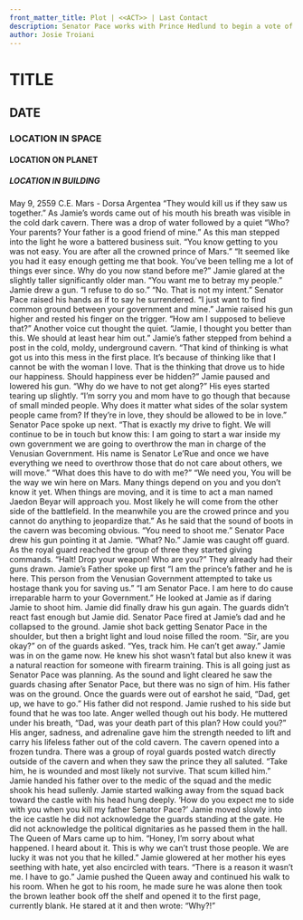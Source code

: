 ```yaml
---
front_matter_title: Plot | <<ACT>> | Last Contact
description: Senator Pace works with Prince Hedlund to begin a vote of No-Con in Le'Rue
author: Josie Troiani
---
```

# TITLE

## DATE

### LOCATION IN SPACE

#### LOCATION ON PLANET

##### LOCATION IN BUILDING

May 9, 2559 C.E.
Mars - Dorsa Argentea
“They would kill us if they saw us together.” As Jamie’s words came out of his mouth his breath was visible in the cold dark cavern. There was a drop of water followed by a quiet “Who? Your parents? Your father is a good friend of mine.” As this man stepped into the light he wore a battered business suit. “You know getting to you was not easy. You are after all the crowned prince of Mars.”
“It seemed like you had it easy enough getting me that book. You’ve been telling me a lot of things ever since. Why do you now stand before me?” Jamie glared at the slightly taller significantly older man. “You want me to betray my people.” Jamie drew a gun. “I refuse to do so.”
“No. That is not my intent.” Senator Pace raised his hands as if to say he surrendered. “I just want to find common ground between your government and mine.” Jamie raised his gun higher and rested his finger on the trigger. “How am I supposed to believe that?”
Another voice cut thought the quiet. “Jamie, I thought you better than this. We should at least hear him out.” Jamie’s father stepped from behind a post in the cold, moldy, underground cavern. “That kind of thinking is what got us into this mess in the first place. It’s because of thinking like that I cannot be with the woman I love. That is the thinking that drove us to hide our happiness. Should happiness ever be hidden?”
Jamie paused and lowered his gun. “Why do we have to not get along?” His eyes started tearing up slightly. “I’m sorry you and mom have to go though that because of small minded people. Why does it matter what sides of the solar system people came from? If they’re in love, they should be allowed to be in love.”
Senator Pace spoke up next. “That is exactly my drive to fight. We will continue to be in touch but know this: I am going to start a war inside my own government we are going to overthrow the man in charge of the Venusian Government. His name is Senator Le’Rue and once we have everything we need to overthrow those that do not care about others, we will move.”
“What does this have to do with me?”
“We need you, You will be the way we win here on Mars. Many things depend on you and you don’t know it yet. When things are moving, and it is time to act a man named Jaedon Beyar will approach you. Most likely he will come from the other side of the battlefield. In the meanwhile you are the crowed prince and you cannot do anything to jeopardize that.” As he said that the sound of boots in the cavern was becoming obvious. “You need to shoot me.” Senator Pace drew his gun pointing it at Jamie.
“What? No.” Jamie was caught off guard.
As the royal guard reached the group of three they started giving commands. “Halt! Drop your weapon! Who are you?” They already had their guns drawn.
Jamie’s Father spoke up first “I am the prince’s father and he is here. This person from the Venusian Government attempted to take us hostage thank you for saving us.”
“I am Senator Pace. I am here to do cause irreparable harm to your Government.” He looked at Jamie as if daring Jamie to shoot him. Jamie did finally draw his gun again. The guards didn’t react fast enough but Jamie did. Senator Pace fired at Jamie’s dad and he collapsed to the ground. Jamie shot back getting Senator Pace in the shoulder, but then a bright light and loud noise filled the room.
“Sir, are you okay?” on of the guards asked.
“Yes, track him. He can’t get away.” Jamie was in on the game now. He knew his shot wasn’t fatal but also knew it was a natural reaction for someone with firearm training. This is all going just as Senator Pace was planning. As the sound and light cleared he saw the guards chasing after Senator Pace, but there was no sign of him. His father was on the ground. Once the guards were out of earshot he said, “Dad, get up, we have to go.”
His father did not respond. Jamie rushed to his side but found that he was too late. Anger welled though out his body. He muttered under his breath, “Dad, was your death part of this plan? How could you?” His anger, sadness, and adrenaline gave him the strength needed to lift and carry his lifeless father out of the cold cavern. The cavern opened into a frozen tundra. There was a group of royal guards posted watch directly outside of the cavern and when they saw the prince they all saluted.
“Take him, he is wounded and most likely not survive. That scum killed him.” Jamie handed his father over to the medic of the squad and the medic shook his head sullenly. Jamie started walking away from the squad back toward the castle with his head hung deeply. ‘How do you expect me to side with you when you kill my father Senator Pace?’ Jamie moved slowly into the ice castle he did not acknowledge the guards standing at the gate. He did not acknowledge the political dignitaries as he passed them in the hall.
The Queen of Mars came up to him. “Honey, I’m sorry about what happened. I heard about it. This is why we can’t trust those people. We are lucky it was not you that he killed.” Jamie glowered at her mother his eyes seething with hate, yet also encircled with tears. “There is a reason it wasn’t me. I have to go.” Jamie pushed the Queen away and continued his walk to his room.
When he got to his room, he made sure he was alone then took the brown leather book off the shelf and opened it to the first page, currently blank. He stared at it and then wrote: “Why?!”
